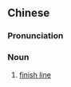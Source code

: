 {{also|终点线}}
==Chinese==
{{zh-forms|s=终点线|type=21}}

===Pronunciation===
{{zh-pron
|m=zhōngdiǎnxiàn
|cat=n
}}

===Noun===
{{zh-noun}}

# [[finish line]]
